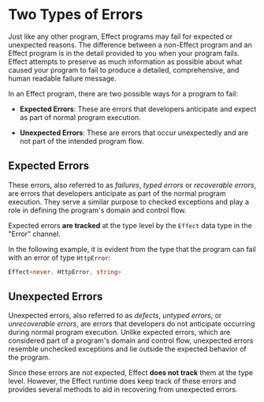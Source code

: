 # Two Types of Errors

Just like any other program, Effect programs may fail for expected or unexpected reasons.
The difference between a non-Effect program and an Effect program is in the detail provided to you when your program fails.
Effect attempts to preserve as much information as possible about what caused your program to fail to produce a detailed,
comprehensive, and human readable failure message.

In an Effect program, there are two possible ways for a program to fail:

- **Expected Errors**: These are errors that developers anticipate and expect as part of normal program execution.

- **Unexpected Errors**: These are errors that occur unexpectedly and are not part of the intended program flow.

## Expected Errors

These errors, also referred to as _failures_, _typed errors_
or _recoverable errors_, are errors that developers anticipate as part of the normal program execution.
They serve a similar purpose to checked exceptions and play a role in defining the program's domain and control flow.

Expected errors **are tracked** at the type level by the `Effect` data type in the "Error" channel.

In the following example, it is evident from the type that the program can fail with an error of type `HttpError`:

```ts /HttpError/
Effect<never, HttpError, string>
```

## Unexpected Errors

Unexpected errors, also referred to as _defects_, _untyped errors_, or _unrecoverable errors_, are errors that developers
do not anticipate occurring during normal program execution.
Unlike expected errors, which are considered part of a program's domain and control flow,
unexpected errors resemble unchecked exceptions and lie outside the expected behavior of the program.

Since these errors are not expected, Effect **does not track** them at the type level.
However, the Effect runtime does keep track of these errors and provides several methods to aid in recovering from unexpected errors.
